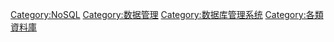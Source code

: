 {{Catmore|文檔存儲}}

[[Category:NoSQL|Category:NoSQL]]
[[Category:数据管理|Category:数据管理]]
[[Category:数据库管理系统|Category:数据库管理系统]]
[[Category:各類資料庫|Category:各類資料庫]]